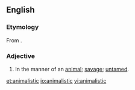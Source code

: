 ==English==

===Etymology===
From {{suffix|animal|istic}}.

===Adjective===
{{en-adj}}

# In the manner of an [[animal]]; [[savage]]; [[untamed]].

[[et:animalistic]]
[[io:animalistic]]
[[vi:animalistic]]